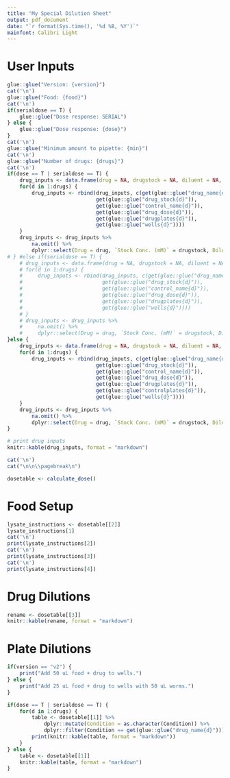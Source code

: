 ```yaml
---
title: "My Special Dilution Sheet"
output: pdf_document
date: "`r format(Sys.time(), '%d %B, %Y')`"
mainfont: Calibri Light
---
```


# User Inputs
```r

glue::glue("Version: {version}")
cat('\n')
glue::glue("Food: {food}")
cat('\n')
if(serialdose == T) {
    glue::glue("Dose response: SERIAL")
} else {
    glue::glue("Dose response: {dose}")
}
cat('\n')
glue::glue("Minimum amount to pipette: {min}")
cat('\n')
glue::glue("Number of drugs: {drugs}")
cat('\n')
if(dose == T | serialdose == T) {
    drug_inputs <- data.frame(drug = NA, drugstock = NA, diluent = NA, drugdose = NA, drugplates = NA, wells = NA)
    for(d in 1:drugs) {
        drug_inputs <- rbind(drug_inputs, c(get(glue::glue("drug_name{d}")),
                             get(glue::glue("drug_stock{d}")),
                             get(glue::glue("control_name{d}")),
                             get(glue::glue("drug_dose{d}")),
                             get(glue::glue("drugplates{d}")),
                             get(glue::glue("wells{d}"))))
    }
    drug_inputs <- drug_inputs %>%
        na.omit() %>%
        dplyr::select(Drug = drug, `Stock Conc. (mM)` = drugstock, Diluent = diluent, `Drug Dose (uM)` = drugdose, `Drug Plates` = drugplates, Wells = wells)
# } #else if(serialdose == T) {
    # drug_inputs <- data.frame(drug = NA, drugstock = NA, diluent = NA, drugdose = NA, drugplates = NA, wells = NA)
    # for(d in 1:drugs) {
    #     drug_inputs <- rbind(drug_inputs, c(get(glue::glue("drug_name{d}")),
    #                          get(glue::glue("drug_stock{d}")),
    #                          get(glue::glue("control_name{d}")),
    #                          get(glue::glue("drug_dose{d}")),
    #                          get(glue::glue("drugplates{d}")),
    #                          get(glue::glue("wells{d}"))))
    # }
    # drug_inputs <- drug_inputs %>%
    #     na.omit() %>%
    #     dplyr::select(Drug = drug, `Stock Conc. (mM)` = drugstock, Diluent = diluent, `Drug Dose (uM)` = drugdose, `Drug Plates` = drugplates, Wells = wells)
}else {
    drug_inputs <- data.frame(drug = NA, drugstock = NA, diluent = NA, drugdose = NA, drugplates = NA, controlplates = NA, wells = NA)
    for(d in 1:drugs) {
        drug_inputs <- rbind(drug_inputs, c(get(glue::glue("drug_name{d}")),
                             get(glue::glue("drug_stock{d}")),
                             get(glue::glue("control_name{d}")),
                             get(glue::glue("drug_dose{d}")),
                             get(glue::glue("drugplates{d}")),
                             get(glue::glue("controlplates{d}")),
                             get(glue::glue("wells{d}"))))
    }
    drug_inputs <- drug_inputs %>%
        na.omit() %>%
        dplyr::select(Drug = drug, `Stock Conc. (mM)` = drugstock, Diluent = diluent, `Drug Dose (uM)` = drugdose, `Drug Plates` = drugplates, `Control Plates` = controlplates, Wells = wells)
}

# print drug inputs
knitr::kable(drug_inputs, format = "markdown")

cat('\n')
cat("\n\n\\pagebreak\n")


```

```r

dosetable <- calculate_dose()

```

# Food Setup
```r

lysate_instructions <- dosetable[[2]]
lysate_instructions[1]
cat('\n')
print(lysate_instructions[2])
cat('\n')
print(lysate_instructions[3])
cat('\n')
print(lysate_instructions[4])

```

# Drug Dilutions
```r

rename <- dosetable[[3]]
knitr::kable(rename, format = "markdown")

```

# Plate Dilutions
```r

if(version == "v2") {
    print("Add 50 uL food + drug to wells.")
} else {
    print("Add 25 uL food + drug to wells with 50 uL worms.")
}

if(dose == T | serialdose == T) {
    for(d in 1:drugs) {
        table <- dosetable[[1]] %>%
            dplyr::mutate(Condition = as.character(Condition)) %>%
            dplyr::filter(Condition == get(glue::glue("drug_name{d}"))) 
        print(knitr::kable(table, format = "markdown"))
    }
} else {
    table <- dosetable[[1]]
    knitr::kable(table, format = "markdown")
}

```